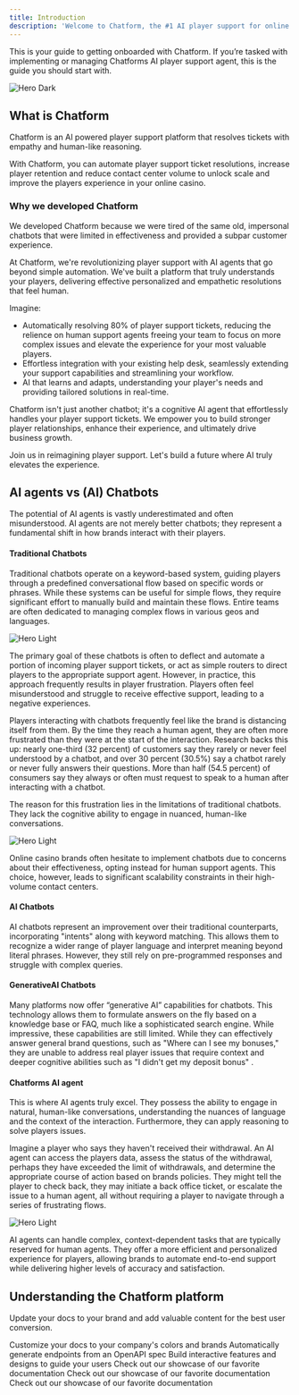 ```yaml
---
title: Introduction
description: 'Welcome to Chatform, the #1 AI player support for online casinos.'
---
```


This is your guide to getting onboarded with Chatform. If you’re tasked with implementing or managing Chatforms AI player support agent, this is the guide you should start with.

<img
  src="/images/hero.png"
  alt="Hero Dark"
/>

## What is Chatform

Chatform is an AI powered player support platform that resolves tickets with empathy and human-like reasoning. 

With Chatform, you can automate player support ticket resolutions, increase player retention and reduce contact center volume to unlock scale and improve the players experience in your online casino.

### Why we developed Chatform

We developed Chatform because we were tired of the same old, impersonal chatbots that were limited in effectiveness and provided a subpar customer experience. 

At Chatform, we're revolutionizing player support with AI agents that go beyond simple automation. We've built a platform that truly understands your players, delivering effective personalized and empathetic resolutions that feel human.

Imagine:

- Automatically resolving 80% of player support tickets, reducing the relience on human support agents freeing your team to focus on more complex issues and elevate the experience for your most valuable players.
- Effortless integration with your existing help desk, seamlessly extending your support capabilities and streamlining your workflow.
- AI that learns and adapts, understanding your player's needs and providing tailored solutions in real-time.

Chatform isn't just another chatbot; it's a cognitive AI agent that effortlessly handles your player support tickets. We empower you to build stronger player relationships, enhance their experience, and ultimately drive business growth.

Join us in reimagining player support. Let's build a future where AI truly elevates the experience.

<CardGroup cols={2}>
  <Card
    title="Schedule a demo"
    icon="calendar"
    href="https://chatform.com/schedue-a-demo"
  >
  </Card>
  <Card
    title="Partner with Chatform"
    icon="handshake"
    href="https://chatform.com/partner-with-chatform"
  >
  </Card>
</CardGroup>

## AI agents vs (AI) Chatbots

The potential of AI agents is vastly underestimated and often misunderstood. AI agents are not merely better chatbots; they represent a fundamental shift in how brands interact with their players.

#### Traditional Chatbots 

Traditional chatbots operate on a keyword-based system, guiding players through a predefined conversational flow based on specific words or phrases. While these systems can be useful for simple flows, they require significant effort to manually build and maintain these flows. Entire teams are often dedicated to managing complex flows in various geos and languages.

<img
  src="/images/flow.png"
  alt="Hero Light"
/>

The primary goal of these chatbots is often to deflect and automate a portion of incoming player support tickets, or act as simple routers to direct players to the appropriate support agent. However, in practice, this approach frequently results in player frustration. Players often feel misunderstood and struggle to receive effective support, leading to a negative experiences.

Players interacting with chatbots frequently feel like the brand is distancing itself from them. By the time they reach a human agent, they are often more frustrated than they were at the start of the interaction. Research backs this up: nearly one-third (32 percent) of customers say they rarely or never feel understood by a chatbot, and over 30 percent (30.5%) say a chatbot rarely or never fully answers their questions. More than half (54.5 percent) of consumers say they always or often must request to speak to a human after interacting with a chatbot.
 
The reason for this frustration lies in the limitations of traditional chatbots. They lack the cognitive ability to engage in nuanced, human-like conversations.

<img
  src="/images/frustration.png"
  alt="Hero Light"
/>

Online casino brands often hesitate to implement chatbots due to concerns about their effectiveness, opting instead for human support agents. This choice, however, leads to significant scalability constraints in their high-volume contact centers.

#### AI Chatbots 

AI chatbots represent an improvement over their traditional counterparts, incorporating "intents" along with keyword matching. This allows them to recognize a wider range of player language and interpret meaning beyond literal phrases. However, they still rely on pre-programmed responses and struggle with complex queries.

#### GenerativeAI Chatbots 

Many platforms now offer “generative AI” capabilities for chatbots. This technology allows them to formulate answers on the fly based on a knowledge base or FAQ, much like a sophisticated search engine. While impressive, these capabilities are still limited. While they can effectively answer general brand questions, such as "Where can I see my bonuses," they are unable to address real player issues that require context and deeper cognitive abilities such as "I didn't get my deposit bonus" .

#### Chatforms AI agent

This is where AI agents truly excel. They possess the ability to engage in natural, human-like conversations, understanding the nuances of language and the context of the interaction. Furthermore, they can apply reasoning to solve players issues.

Imagine a player who says they haven't received their withdrawal. An AI agent can access the players data, assess the status of the withdrawal, perhaps they have exceeded the limit of  withdrawals, and determine the appropriate course of action based on brands policies. They might tell the player to check back, they may initiate a back office ticket, or escalate the issue to a human agent, all without requiring a player to navigate through a series of frustrating flows.

<img
  src="/images/ai.png"
  alt="Hero Light"
/>

AI agents can handle complex, context-dependent tasks that are typically reserved for human agents. They offer a more efficient and personalized experience for players, allowing brands to automate end-to-end support while delivering higher levels of accuracy and satisfaction.

## Understanding the Chatform platform

Update your docs to your brand and add valuable content for the best user conversion.

<CardGroup cols={2}>
  <Card
    title="Ticket Types"
    icon="comments"
    href="https://mintlify.com/docs/settings/global"
  >
    Customize your docs to your company's colors and brands
  </Card>
  <Card
    title="Analytics & Insights"
    icon="chart-area"
    href="https://mintlify.com/docs/api-playground/openapi"
  >
    Automatically generate endpoints from an OpenAPI spec
  </Card>
  <Card
    title="Logs"
    icon="bars"
    href="https://mintlify.com/docs/components/accordion"
  >
    Build interactive features and designs to guide your users
  </Card>
  <Card
    title="Support Desk"
    icon="headphones"
    href="https://mintlify.com/customers"
  >
    Check out our showcase of our favorite documentation
  </Card>
  <Card
    title="Platform"
    icon="club"
    href="https://mintlify.com/customers"
  >
    Check out our showcase of our favorite documentation
  </Card>
  <Card
    title="Reasoning"
    icon="brain"
    href="https://mintlify.com/customers"
  >
    Check out our showcase of our favorite documentation
  </Card>
</CardGroup>
